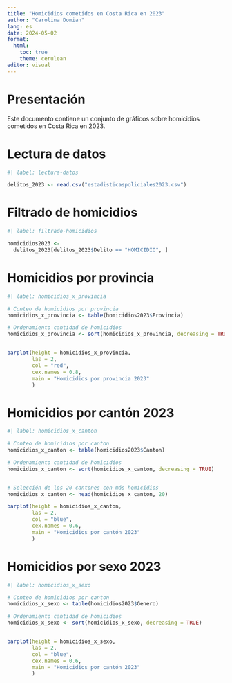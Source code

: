 ---
title: "Homicidios cometidos en Costa Rica en 2023"
author: "Carolina Domian"
lang: es
date: 2024-05-02
format: 
  html:
    toc: true
    theme: cerulean
editor: visual
---

# Presentación
Este documento contiene un conjunto de gráficos sobre homicidios cometidos en Costa Rica en 2023.

# Lectura de datos 

```{r}
#| label: lectura-datos

delitos_2023 <- read.csv("estadisticaspoliciales2023.csv")
```

# Filtrado de homicidios

```{r}
#| label: filtrado-homicidios

homicidios2023 <- 
  delitos_2023[delitos_2023$Delito == "HOMICIDIO", ]
```

# Homicidios por provincia 

```{r}
#| label: homicidios_x_provincia

# Conteo de homicidios por provincia
homicidios_x_provincia <- table(homicidios2023$Provincia)

# Ordenamiento cantidad de homicidios
homicidios_x_provincia <- sort(homicidios_x_provincia, decreasing = TRUE)


barplot(height = homicidios_x_provincia,
        las = 2,
        col = "red",
        cex.names = 0.8, 
        main = "Homicidios por provincia 2023"
        )
```

# Homicidios por cantón 2023
```{r}
#| label: homicidios_x_canton

# Conteo de homicidios por canton
homicidios_x_canton <- table(homicidios2023$Canton)

# Ordenamiento cantidad de homicidios
homicidios_x_canton <- sort(homicidios_x_canton, decreasing = TRUE)


# Selección de los 20 cantones con más homicidios 
homicidios_x_canton <- head(homicidios_x_canton, 20)

barplot(height = homicidios_x_canton,
        las = 2,
        col = "blue",
        cex.names = 0.6, 
        main = "Homicidios por cantón 2023"
        )
```



# Homicidios por sexo 2023

```{r}
#| label: homicidios_x_sexo

# Conteo de homicidios por canton
homicidios_x_sexo <- table(homicidios2023$Genero)

# Ordenamiento cantidad de homicidios
homicidios_x_sexo <- sort(homicidios_x_sexo, decreasing = TRUE)


barplot(height = homicidios_x_sexo,
        las = 2,
        col = "blue",
        cex.names = 0.6, 
        main = "Homicidios por cantón 2023"
        )
```
